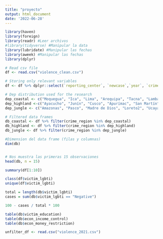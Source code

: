 ```yaml
---
title: "proyecto"
output: html_document
date: '2022-06-28'
---
```



```r
library(haven)
library(foreign)
library(readr) #Leer archivos
#library(tidyverse) #Manipular la data
library(lubridate) #Manipular las fechas
library(aweek) #Manipular las fechas
library(dplyr)
```


```r
# Read csv file
df <- read.csv("violence_clean.csv")

# Storing only relevant variables
df <- df %>% dplyr::select(`reporting_center`, `newcase`,`year`, `crime_years`, `crime_region`, `crime_urban`, `crime_femicide_attemp`, `crime_violence_type`, `verbal_assault`, `victim_age`, `victim_children`, `victim_children_groups`, `victim_language`, `victim_civil_status`, `victim_education`, `victim_job_status`, `victim_discapacity`, `victim_filesacomplaint`, `sex_harassment`, `sex_rape`, `verbal_assault`, `thread_children`, `physical_kicks`, `physical_punches`, `physical_hairpull`, `victim_children_groups`, `treatment_psycological`, `treatment_psyquiatric`, `treatment_medic`, `bond_family_d`, `bond_family_d`, `bond_coworkers`, `bond_neighbor`, `bond_friends`, `bond_partner`, `agressor_age`, `agressor_age_group`, `agressor_gender`, `agressor_education`, `agressor_education`, `agressor_job_status`, `agressor_foreign`)

# Dep distribution used for the research
dep_coastal <- c("Moquegua", "Ica", "Lima", "Arequipa", "Tacna", "Lambayeque", "Callao", "Áncash", "La Libertad", "Piura", "Tumbes", "Callao")
dep_highland <-c("Ayacucho", "Junín", "Cusco", "Apurímac", "San Martín", "Cajamarca", "Huancavelica", "Huánuco", "Puno")
dep_jungle <- c("Amazonas", "Pasco", "Madre de Dios", "Loreto2", "Ucayali")

# Filtered data frames
db_coastal <- df %>% filter(crime_region %in% dep_coastal)
db_highland <- df %>% filter(crime_region %in% dep_highland)
db_jungle <- df %>% filter(crime_region %in% dep_jungle)
```

```r
#Dimension del data frame (filas y columnas)
dim(db) 


# Nos muestra las primeras 15 observaciones
head(db, n = 15) 
```

```r
summary(df[1:10]) 
```


```r
class(df$victim_lgbti)
unique(df$victim_lgbti)
```

```r
total = length(db$victim_lgbti)
cases = sum(db$victim_lgbti == "Negative")

100 - cases / total * 100
```



```r
table(db$victim_education)
table(db$econ_income_control)
table(db$econ_money_restriction)
```


```r
unfilter_df <- read.csv("violence_2021.csv")
```








